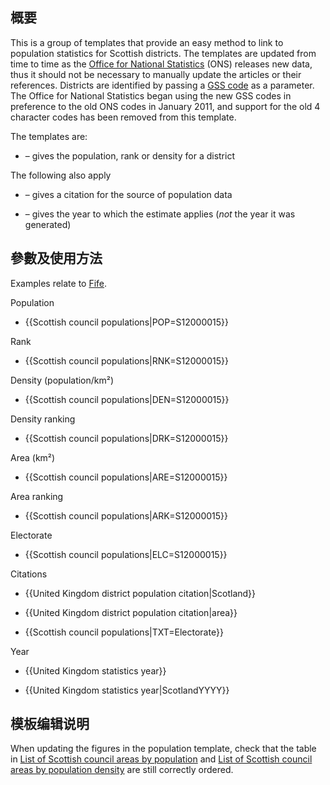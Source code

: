 {{Documentation subpage}}<!-- 在本行下編輯模板說明 -->

== 概要 ==
This is a group of templates that provide an easy method to link to population statistics for Scottish districts.  The templates are updated from time to time as the [[Office for National Statistics]] (ONS) releases new data, thus it should not be necessary to manually update the articles or their references.  Districts are identified by passing a [[ONS coding system|GSS code]] as a parameter.  The Office for National Statistics began using the new GSS codes in preference to the old ONS codes in January 2011, and support for the old 4 character codes has been removed from this template.

The templates are:

*{{tl|Scottish council populations}} – gives the  population, rank or density for a district

The following also apply
*{{tl|United Kingdom district population citation}} – gives a citation for the source of population data
*{{tl|United Kingdom statistics year}} – gives the year to which the estimate applies (''not'' the year it was generated)

== 參數及使用方法 ==
Examples relate to [[Fife]].

;Population
*<nowiki>{{Scottish council populations|POP=S12000015}}</nowiki>
{{Scottish council populations|POP=S12000015}}
;Rank
*<nowiki>{{Scottish council populations|RNK=S12000015}}</nowiki>
{{Scottish council populations|RNK=S12000015}}
;Density (population/km²)
*<nowiki>{{Scottish council populations|DEN=S12000015}}</nowiki>
{{Scottish council populations|DEN=S12000015}}
;Density ranking
*<nowiki>{{Scottish council populations|DRK=S12000015}}</nowiki>
{{Scottish council populations|DRK=S12000015}}
;Area (km²)
*<nowiki>{{Scottish council populations|ARE=S12000015}}</nowiki>
{{Scottish council populations|ARE=S12000015}}
;Area ranking
*<nowiki>{{Scottish council populations|ARK=S12000015}}</nowiki>
{{Scottish council populations|ARK=S12000015}}
;Electorate
*<nowiki>{{Scottish council populations|ELC=S12000015}}</nowiki>
{{Scottish council populations|ELC=S12000015}}
;Citations
*<nowiki>{{United Kingdom district population citation|Scotland}}</nowiki>
{{United Kingdom district population citation|Scotland}}
*<nowiki>{{United Kingdom district population citation|area}}</nowiki>
{{United Kingdom district population citation|area}}
*<nowiki>{{Scottish council populations|TXT=Electorate}}</nowiki>
{{Scottish council populations|TXT=Electorate}}
;Year
*<nowiki>{{United Kingdom statistics year}}</nowiki>
{{United Kingdom statistics year}}
*<nowiki>{{United Kingdom statistics year|ScotlandYYYY}}</nowiki>
{{United Kingdom statistics year|ScotlandYYYY}}

<!--
== 範例 ==

== 重定向 ==

== 注意事项 ==
-->

== 模板编辑说明 ==
When updating the figures in the population template, check that the table in [[List of Scottish council areas by population]] 
and [[List of Scottish council areas by population density]] are still correctly ordered.
<!--
== 參見 ==
-->

<includeonly>{{Sandbox other||<!-- 本行下加入模板的分類 -->
[[Category:Templates for UK subdivision lookups]]
}}</includeonly>